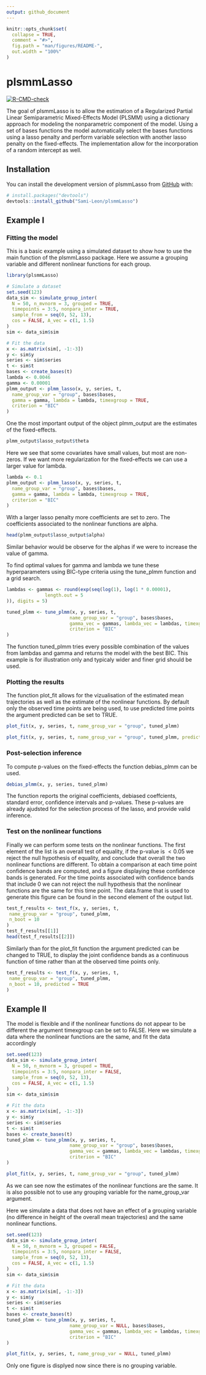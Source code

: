 ```yaml
---
output: github_document
---
```


<!-- README.md is generated from README.Rmd. Please edit that file -->

```r
knitr::opts_chunk$set(
  collapse = TRUE,
  comment = "#>",
  fig.path = "man/figures/README-",
  out.width = "100%"
)
```

# plsmmLasso

<!-- badges: start -->
[![R-CMD-check](https://github.com/Sami-Leon/plsmmLasso/actions/workflows/R-CMD-check.yaml/badge.svg)](https://github.com/Sami-Leon/plsmmLasso/actions/workflows/R-CMD-check.yaml)
<!-- badges: end -->

The goal of plsmmLasso is to allow the estimation of a Regularized Partial Linear Semiparametric Mixed-Effects Model (PLSMM) using a dictionary approach for modeling the nonparametric component of the model. Using a set of bases functions the model automatically select the bases functions using a lasso penalty and perform variable selection with another lasso penalty on the fixed-effects. The implementation allow for the incorporation of a random intercept as well.

## Installation

You can install the development version of plsmmLasso from [GitHub](https://github.com/) with:

``` r
# install.packages("devtools")
devtools::install_github("Sami-Leon/plsmmLasso")
```

## Example I

### Fitting the model
This is a basic example using a simulated dataset to show how to use the main function of the plsmmLasso package. Here we assume a grouping variable and different nonlinear functions for each group.

```r
library(plsmmLasso)

# Simulate a dataset
set.seed(123)
data_sim <- simulate_group_inter(
  N = 50, n_mvnorm = 3, grouped = TRUE,
  timepoints = 3:5, nonpara_inter = TRUE,
  sample_from = seq(0, 52, 13), 
  cos = FALSE, A_vec = c(1, 1.5)
)
sim <- data_sim$sim

# Fit the data
x <- as.matrix(sim[, -1:-3])
y <- sim$y
series <- sim$series
t <- sim$t
bases <- create_bases(t)
lambda <- 0.0046
gamma <- 0.00001
plmm_output <- plmm_lasso(x, y, series, t,
  name_group_var = "group", bases$bases,
  gamma = gamma, lambda = lambda, timexgroup = TRUE,
  criterion = "BIC"
)
```

One the most important output of the object plmm_output are the estimates of the fixed-effects.

```r
plmm_output$lasso_output$theta
```

Here we see that some covariates have small values, but most are non-zeros. If we want more regularization for the fixed-effects we can use a larger value for lambda.

```r
lambda <- 0.1
plmm_output <- plmm_lasso(x, y, series, t,
  name_group_var = "group", bases$bases,
  gamma = gamma, lambda = lambda, timexgroup = TRUE,
  criterion = "BIC"
)
```

With a larger lasso penalty more coefficients are set to zero. The coefficients associated to the nonlinear functions are alpha.
```r
head(plmm_output$lasso_output$alpha)
```

Similar behavior would be observe for the alphas if we were to increase the value of gamma.

To find optimal values for gamma and lambda we tune these hyperparameters using BIC-type criteria using the tune_plmm function and a grid search. 

```r
lambdas <- gammas <- round(exp(seq(log(1), log(1 * 0.00001),
              length.out = 5
)), digits = 5)

tuned_plmm <- tune_plmm(x, y, series, t,
                       name_group_var = "group", bases$bases,
                       gamma_vec = gammas, lambda_vec = lambdas, timexgroup = TRUE,
                       criterion = "BIC"
)
```


The function tuned_plmm tries every possible combination of the values from lambdas and gamma and returns the model with the best BIC. This example is for illustration only and typicaly wider and finer grid should be used.

### Plotting the results
The function plot_fit allows for the vizualisation of the estimated mean trajectories as well as the estimate of the nonlinear functions. By default only the observed time points are being used, to use predicted time points the argument predicted can be set to TRUE.
```r
plot_fit(x, y, series, t, name_group_var = "group", tuned_plmm)

plot_fit(x, y, series, t, name_group_var = "group", tuned_plmm, predicted = TRUE)
```

### Post-selection inference
To compute p-values on the fixed-effects the function debias_plmm can be used.

```r
debias_plmm(x, y, series, tuned_plmm)
```

The function reports the original coefficients, debiased coeffcients, standard error, confidence intervals and p-values. These p-values are already ajudsted for the selection process of the lasso, and provide valid inference.

### Test on the nonlinear functions
Finally we can perform some tests on the nonlinear functions. The first element of the list is an overall test of equality, if the p-value is $<0.05$ we reject the null hypothesis of equality, and conclude that overall the two nonlinear functions are different. To obtain a comparison at each time point confidence bands are computed, and a figure displaying these confidence bands is generated. For the time points associated with confidence bands that include $0$ we can not reject the null hypothesis that the nonlinear functions are the same for this time point. The data.frame that is used to generate this figure can be found in the second element of the output list. 
```r
test_f_results <- test_f(x, y, series, t,
 name_group_var = "group", tuned_plmm,
 n_boot = 10
)
test_f_results[[1]]
head(test_f_results[[2]])
```

Similarly than for the plot_fit function the argument predicted can be changed to TRUE, to display the joint confidence bands as a continuous function of time rather than at the observed time points only.
```r
test_f_results <- test_f(x, y, series, t,
 name_group_var = "group", tuned_plmm,
 n_boot = 10, predicted = TRUE
)
```

## Example II
The model is flexible and if the nonlinear functions do not appear to be different the argument timexgroup can be set to FALSE. Here we simulate a data where the nonlinear functions are the same, and fit the data accordingly
```r
set.seed(123)
data_sim <- simulate_group_inter(
  N = 50, n_mvnorm = 3, grouped = TRUE,
  timepoints = 3:5, nonpara_inter = FALSE,
  sample_from = seq(0, 52, 13), 
  cos = FALSE, A_vec = c(1, 1.5)
)
sim <- data_sim$sim

# Fit the data
x <- as.matrix(sim[, -1:-3])
y <- sim$y
series <- sim$series
t <- sim$t
bases <- create_bases(t)
tuned_plmm <- tune_plmm(x, y, series, t,
                       name_group_var = "group", bases$bases,
                       gamma_vec = gammas, lambda_vec = lambdas, timexgroup = FALSE,
                       criterion = "BIC"
)

plot_fit(x, y, series, t, name_group_var = "group", tuned_plmm)
```

As we can see now the estimates of the nonlinear functions are the same. 
It is also possible not to use any grouping variable for the name_group_var argument.

Here we simulate a data that does not have an effect of a grouping variable (no difference in height of the overall mean trajectories) and the same nonlinear functions.
```r
set.seed(123)
data_sim <- simulate_group_inter(
  N = 50, n_mvnorm = 3, grouped = FALSE,
  timepoints = 3:5, nonpara_inter = FALSE,
  sample_from = seq(0, 52, 13), 
  cos = FALSE, A_vec = c(1, 1.5)
)
sim <- data_sim$sim

# Fit the data
x <- as.matrix(sim[, -1:-3])
y <- sim$y
series <- sim$series
t <- sim$t
bases <- create_bases(t)
tuned_plmm <- tune_plmm(x, y, series, t,
                       name_group_var = NULL, bases$bases,
                       gamma_vec = gammas, lambda_vec = lambdas, timexgroup = FALSE,
                       criterion = "BIC"
)

plot_fit(x, y, series, t, name_group_var = NULL, tuned_plmm)
```

Only one figure is displyed now since there is no grouping variable.